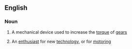 ==English==

===Noun===
{{en-noun}}

# A mechanical device used to increase the [[torque]] of [[gear]]s
#{{informal}} An [[enthusiast]] for new [[technology]], or for [[motoring]]